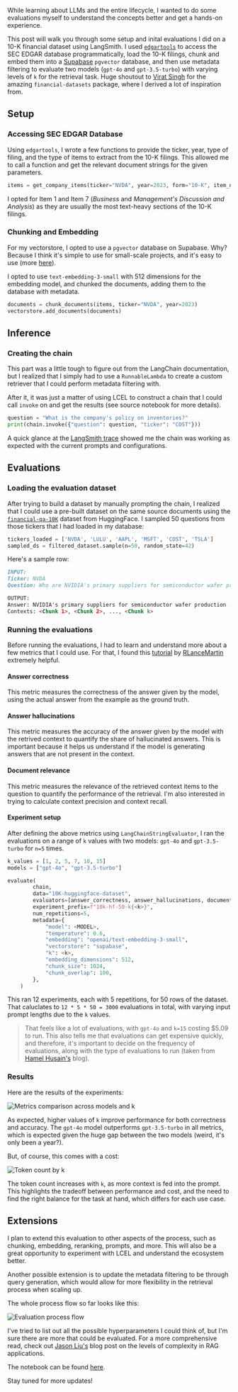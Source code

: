 
<Cover
  src="/blogs/llm-evals/cover.png"
  alt="LLM Evals"
  caption="LLM Evals"
/>

While learning about LLMs and the entire lifecycle, I wanted to do some evaluations myself to understand the concepts better and get a hands-on experience.

This post will walk you through some setup and inital evaluations I did on a 10-K financial dataset using LangSmith. I used [`edgartools`](https://github.com/dgunning/edgartools) to access the SEC EDGAR database programmatically, load the 10-K filings, chunk and embed them into a [Supabase](https://supabase.com/) `pgvector` database, and then use metadata filtering to evaluate two models (`gpt-4o` and `gpt-3.5-turbo`) with varying levels of `k` for the retrieval task. Huge shoutout to [Virat Singh](https://github.com/virattt) for the amazing `financial-datasets` package, where I derived a lot of inspiration from.

## Setup

### Accessing SEC EDGAR Database

Using `edgartools`, I wrote a few functions to provide the ticker, year, type of filing, and the type of items to extract from the 10-K filings. This allowed me to call a function and get the relevant document strings for the given parameters.

```python
items = get_company_items(ticker="NVDA", year=2023, form="10-K", item_names=["Item 1", "Item 7"])
```

I opted for Item 1 and Item 7 (_Business_ and _Management's Discussion and Analysis_) as they are usually the most text-heavy sections of the 10-K filings.

### Chunking and Embedding

For my vectorstore, I opted to use a `pgvector` database on Supabase. Why? Because I think it's simple to use for small-scale projects, and it's easy to use (more [here](https://supabase.com/blog/pgvector-vs-pinecone)).

I opted to use `text-embedding-3-small` with 512 dimensions for the embedding model, and chunked the documents, adding them to the database with metadata.

```python
documents = chunk_documents(items, ticker="NVDA", year=2023)
vectorstore.add_documents(documents)
```

## Inference

### Creating the chain

This part was a little tough to figure out from the LangChain documentation, but I realized that I simply had to use a `RunnableLambda` to create a custom retriever that I could perform metadata filtering with.

After it, it was just a matter of using LCEL to construct a chain that I could call `invoke` on and get the results (see source notebook for more details).

```python
question = "What is the company's policy on inventories?"
print(chain.invoke({"question": question, "ticker": "COST"}))
```

A quick glance at the [LangSmith trace](https://smith.langchain.com/public/63277d48-0040-4636-ad5d-2367b9c21fe1/r) showed me the chain was working as expected with the current prompts and configurations.

## Evaluations

### Loading the evaluation dataset

After trying to build a dataset by manually prompting the chain, I realized that I could use a pre-built dataset on the same source documents using the [`financial-qa-10K`](https://huggingface.co/datasets/virattt/financial-qa-10K) dataset from HuggingFace. I sampled 50 questions from those tickers that I had loaded in my database:

```python
tickers_loaded = ['NVDA', 'LULU', 'AAPL', 'MSFT', 'COST', 'TSLA']
sampled_ds = filtered_dataset.sample(n=50, random_state=42)
```

Here's a sample row:

```markdown
INPUT:
Ticker: NVDA
Question: Who are NVIDIA's primary suppliers for semiconductor wafer production?

OUTPUT:
Answer: NVIDIA's primary suppliers for semiconductor wafer production ...
Contexts: <Chunk 1>, <Chunk 2>, ..., <Chunk k>
```

### Running the evaluations

Before running the evaluations, I had to learn and understand more about a few metrics that I could use. For that, I found this [tutorial](https://www.youtube.com/watch?v=lTfhw_9cJqc) by [RLanceMartin](https://x.com/RLanceMartin) extremely helpful.

#### Answer correctness

This metric measures the correctness of the answer given by the model, using the actual answer from the example as the ground truth.

#### Answer hallucinations

This metric measures the accuracy of the answer given by the model with the retrived context to quantify the share of hallucinated answers. This is important because it helps us understand if the model is generating answers that are not present in the context.

#### Document relevance

This metric measures the relevance of the retrieved context items to the question to quantify the performance of the retrieval. I'm also interested in trying to calculate context precision and context recall.

#### Experiment setup

After defining the above metrics using `LangChainStringEvaluator`, I ran the evaluations on a range of `k` values with two models: `gpt-4o` and `gpt-3.5-turbo` for `n=5` times.

```python
k_values = [1, 2, 5, 7, 10, 15]
models = ["gpt-4o", "gpt-3.5-turbo"]

evaluate(
        chain,
        data="10K-huggingface-dataset",
        evaluators=[answer_correctness, answer_hallucinations, document_relevance],
        experiment_prefix=f"10k-hf-50-k{<k>}",
        num_repetitions=5,
        metadata={
            "model": <MODEL>,
            "temperature": 0.6,
            "embedding": "openai/text-embedding-3-small",
            "vectorstore": "supabase",
            "k": <k>,
            "embedding_dimensions": 512,
            "chunk_size": 1024,
            "chunk_overlap": 100,
        },
    )
```

This ran 12 experiments, each with 5 repetitions, for 50 rows of the dataset. That caluclates to `12 * 5 * 50 = 3000` evaluations in total, with varying input prompt lengths due to the `k` values.

> That feels like a lot of evaluations, with `gpt-4o` and `k=15` costing \$5.09 to run. This also tells me that evaluations can get expensive quickly, and therefore, it's important to decide on the frequency of evaluations, along with the type of evaluations to run (taken from [Hamel Husain's](https://hamel.dev/blog/posts/evals/#the-types-of-evaluation) blog).

### Results

Here are the results of the experiments:

![Metrics comparison across models and `k`](/blogs/llm-evals/comparison.png)

As expected, higher values of `k` improve performance for both correctness and accuracy. The `gpt-4o` model outperforms `gpt-3.5-turbo` in all metrics, which is expected given the huge gap between the two models (weird, it's only been a year?).

But, of course, this comes with a cost:

![Token count by `k`](/blogs/llm-evals/token_count.png)

The token count increases with `k`, as more context is fed into the prompt. This highlights the tradeoff between performance and cost, and the need to find the right balance for the task at hand, which differs for each use case.

## Extensions

I plan to extend this evaluation to other aspects of the process, such as chunking, embedding, reranking, prompts, and more. This will also be a great opportunity to experiment with LCEL and understand the ecosystem better.

Another possible extension is to update the metadata filtering to be through query generation, which would allow for more flexibility in the retrieval process when scaling up.

The whole process flow so far looks like this:

![Evaluation process flow](/blogs/llm-evals/process.png)

I've tried to list out all the possible hyperparameters I could think of, but I'm sure there are more that could be evaluated. For a more comprehensive read, check out [Jason Liu's](https://jxnl.github.io/blog/writing/2024/02/28/levels-of-complexity-rag-applications/) blog post on the levels of complexity in RAG applications.

The notebook can be found [here](https://github.com/lakshyaag/AIE3/blob/main/Notes/LLM%20Evals/Running%20LangSmith%20Evals.ipynb).

Stay tuned for more updates!

